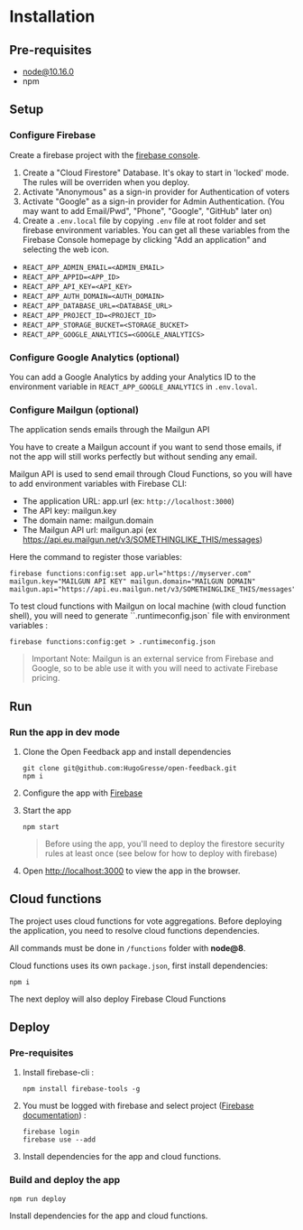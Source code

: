 # Installation

## Pre-requisites

- node@10.16.0
- npm

## Setup

### Configure Firebase
Create a firebase project with the [firebase console](https://console.firebase.google.com).

1. Create a "Cloud Firestore" Database. It's okay to start in 'locked' mode. The rules will be overriden when you deploy.
2. Activate "Anonymous" as a sign-in provider for Authentication of voters
3. Activate "Google" as a sign-in provider for Admin Authentication. (You may want to add Email/Pwd", "Phone", "Google", "GitHub" later on)
4. Create a `.env.local` file by copying `.env` file at root folder and set firebase environment variables. You can get all these variables from the Firebase Console homepage by clicking "Add an application" and selecting the web icon.

  * `REACT_APP_ADMIN_EMAIL=<ADMIN_EMAIL>`
  * `REACT_APP_APPID=<APP_ID>`
  * `REACT_APP_API_KEY=<API_KEY>`
  * `REACT_APP_AUTH_DOMAIN=<AUTH_DOMAIN>`
  * `REACT_APP_DATABASE_URL=<DATABASE_URL>`
  * `REACT_APP_PROJECT_ID=<PROJECT_ID>`
  * `REACT_APP_STORAGE_BUCKET=<STORAGE_BUCKET>`
  * `REACT_APP_GOOGLE_ANALYTICS=<GOOGLE_ANALYTICS>`


### Configure Google Analytics (optional)
You can add a Google Analytics by adding your Analytics ID to the environment variable in `REACT_APP_GOOGLE_ANALYTICS` in `.env.loval`.

### Configure Mailgun (optional)
The application sends emails through the Mailgun API

You have to create a Mailgun account if you want to send those emails, if not the app will still works perfectly but without sending any email.

Mailgun API is used to send email through Cloud Functions, so you will have to add environment variables with Firebase CLI:

- The application URL: app.url (ex: `http://localhost:3000`)
- The API key: mailgun.key
- The domain name: mailgun.domain
- The Mailgun API url: mailgun.api (ex https://api.eu.mailgun.net/v3/SOMETHINGLIKE_THIS/messages)

Here the command to register those variables:

    firebase functions:config:set app.url="https://myserver.com" mailgun.key="MAILGUN API KEY" mailgun.domain="MAILGUN DOMAIN"  mailgun.api="https://api.eu.mailgun.net/v3/SOMETHINGLIKE_THIS/messages"

To test cloud functions with Mailgun on local machine (with cloud function shell), you will need to generate ``.runtimeconfig.json` file with environment variables :

    firebase functions:config:get > .runtimeconfig.json

> Important Note: Mailgun is an external service from Firebase and Google, so to be able use it with you will need to activate Firebase pricing.

## Run

### Run the app in dev mode


1. Clone the Open Feedback app and install dependencies
    ```
    git clone git@github.com:HugoGresse/open-feedback.git
    npm i
    ```
2. Configure the app with [Firebase](#configure-firebase)
3. Start the app
    ```
    npm start
    ```

    >Before using the app, you'll need to deploy the firestore security rules at least once (see below for how to deploy with firebase)

4. Open [http://localhost:3000](http://localhost:3000) to view the app in the browser.

## Cloud functions

The project uses cloud functions for vote aggregations. Before deploying the application, you need to resolve cloud functions dependencies.

All commands must be done in `/functions` folder with **node@8**.

Cloud functions uses its own `package.json`, first install dependencies:
```
npm i
```

The next deploy will also deploy Firebase Cloud Functions

## Deploy

### Pre-requisites
1. Install firebase-cli :
    ```
    npm install firebase-tools -g
    ```

2. You must be logged with firebase and select project ([Firebase documentation](https://firebase.google.com/docs/web)) :
    ```
    firebase login
    firebase use --add
    ```
3. Install dependencies for the app and cloud functions.

### Build and deploy the app

```
npm run deploy
```

Install dependencies for the app and cloud functions.

